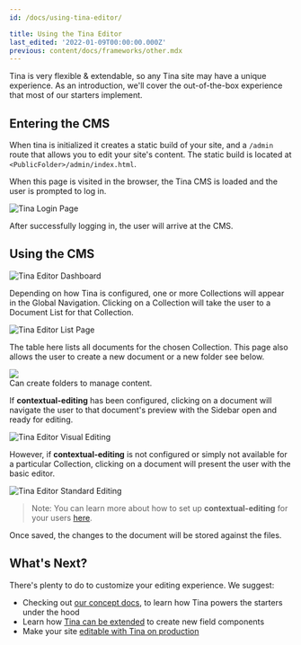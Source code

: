 ```yaml
---
id: /docs/using-tina-editor/

title: Using the Tina Editor
last_edited: '2022-01-09T00:00:00.000Z'
previous: content/docs/frameworks/other.mdx
---
```


Tina is very flexible & extendable, so any Tina site may have a unique experience. As an introduction, we'll cover the out-of-the-box experience that most of our starters implement.

## Entering the CMS

When tina is initialized it creates a static build of your site, and a `/admin` route that allows you to edit your site's content. The static build is located at `<PublicFolder>/admin/index.html`.

When this page is visited in the browser, the Tina CMS is loaded and the user is prompted to log in.

![Tina Login Page](/img/tina-login.png)

After successfully logging in, the user will arrive at the CMS.

## Using the CMS

![Tina Editor Dashboard](/img/tina-dashboard.png)

Depending on how Tina is configured, one or more Collections will appear in the Global Navigation. Clicking on a Collection will take the user to a Document List for that Collection.

![Tina Editor List Page](/img/tina-list-page.png)

The table here lists all documents for the chosen Collection. This page also allows the user to create a new document or a new folder see below.

![](https://res.cloudinary.com/forestry-demo/image/upload/v1718664908/add-folder-tinacms_c8pxte.png)\
Can create folders to manage content.

If **contextual-editing** has been configured, clicking on a document will navigate the user to that document's preview with the Sidebar open and ready for editing.

![Tina Editor Visual Editing](/img/tina-contextual-editing.png)

However, if **contextual-editing** is not configured or simply not available for a particular Collection, clicking on a document will present the user with the basic editor.

![Tina Editor Standard Editing](/img/tina-standard-editing.png)

> Note: You can learn more about how to set up **contextual-editing** for your users [here](/docs/tinacms-context).

Once saved, the changes to the document will be stored against the files.

## What's Next?

There's plenty to do to customize your editing experience. We suggest:

- Checking out [our concept docs](/docs/schema/), to learn how Tina powers the starters under the hood
- Learn how [Tina can be extended](/docs/advanced/extending-tina/) to create new field components
- Make your site [editable with Tina on production](/docs/tina-cloud/)
